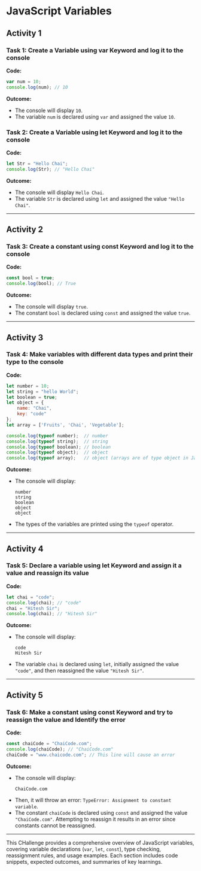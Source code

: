 
# JavaScript Variables

   ## Activity 1

   ### Task 1: Create a Variable using var Keyword and log it to the console

   **Code:**
   ```jsx live
   var num = 10;
   console.log(num); // 10
   ```

   **Outcome:**
   - The console will display `10`.
   - The variable `num` is declared using `var` and assigned the value `10`.

   ### Task 2: Create a Variable using let Keyword and log it to the console

   **Code:**
   ```jsx live
   let Str = "Hello Chai";
   console.log(Str); // "Hello Chai"
   ```

   **Outcome:**
   - The console will display `Hello Chai`.
   - The variable `Str` is declared using `let` and assigned the value `"Hello Chai"`.

   ---

   ## Activity 2

   ### Task 3: Create a constant using const Keyword and log it to the console

   **Code:**
   ```jsx live
   const bool = true;
   console.log(bool); // True
   ```

   **Outcome:**
   - The console will display `true`.
   - The constant `bool` is declared using `const` and assigned the value `true`.

   ---

   ## Activity 3

   ### Task 4: Make variables with different data types and print their type to the console

   **Code:**
   ```jsx live
   let number = 10;
   let string = "hello World";
   let boolean = true;
   let object = {
       name: "Chai",
       key: "code"
   };
   let array = ['Fruits', 'Chai', 'Vegetable'];

   console.log(typeof number);  // number
   console.log(typeof string);  // string
   console.log(typeof boolean); // boolean
   console.log(typeof object);  // object
   console.log(typeof array);   // object (arrays are of type object in JavaScript)
   ```

   **Outcome:**
   - The console will display:
     ```
     number
     string
     boolean
     object
     object
     ```
   - The types of the variables are printed using the `typeof` operator.

   ---

   ## Activity 4

   ### Task 5: Declare a variable using let Keyword and assign it a value and reassign its value

   **Code:**
   ```jsx live
   let chai = "code";
   console.log(chai); // "code"
   chai = "Hitesh Sir";
   console.log(chai); // "Hitesh Sir"
   ```

   **Outcome:**
   - The console will display:
     ```
     code
     Hitesh Sir
     ```
   - The variable `chai` is declared using `let`, initially assigned the value `"code"`, and then reassigned the value `"Hitesh Sir"`.

   ---

   ## Activity 5

   ### Task 6: Make a constant using const Keyword and try to reassign the value and Identify the error

   **Code:**
   ```jsx live
   const chaiCode = "ChaiCode.com";
   console.log(chaiCode); // "ChaiCode.com"
   chaiCode = "www.chaicode.com"; // This line will cause an error
   ```

   **Outcome:**
   - The console will display:
     ```
     ChaiCode.com
     ```
   - Then, it will throw an error: `TypeError: Assignment to constant variable`.
   - The constant `chaiCode` is declared using `const` and assigned the value `"ChaiCode.com"`. Attempting to reassign it results in an error since constants cannot be reassigned.

   
   ---

   This CHallenge provides a comprehensive overview of JavaScript variables, covering variable declarations (`var`, `let`, `const`), type checking, reassignment rules, and usage examples. Each section includes code snippets, expected outcomes, and summaries of key learnings.


